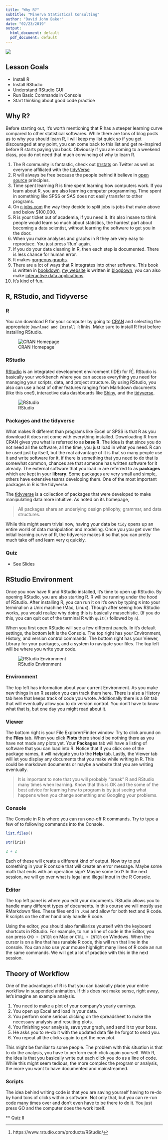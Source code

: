 ```yaml
---
title: "Why R?"
subtitle: "Minerva Statistical Consulting"
author: "David John Baker"
date: "02/23/2019"
output:
  html_document: default
  pdf_document: default
---
```


![](../img/minerva-logo.png)

## Lesson Goals

* Install R
* Install RStudio
* Understand RStudio GUI
* Run Basic Commands in Console
* Start thinking about good code practice

## Why R?

Before starting out, it's worth mentioning that R has a steeper learning curve compared to other statistical softwares. 
While there are tons of blog posts as to why you should learn R, I will keep my list quick so if you get discouraged at any point, you can come back to this list and get re-inspired before R starts paying you back.
Obviously if you are coming to a weekend class, you do not need that much convincing of why to learn R. 

1. The R community is fantastic, check out [#rstats](https://twitter.com/search?q=%23rstats&src=typd) on Twitter as well as everyone affiliated with the [tidyVerse](https://www.tidyverse.org/)
2. R will always be free because the people behind it believe in [open source](https://en.wikipedia.org/wiki/Open-source_software) principles.
3. Time spent learning R is time spent learning how computers work. If you learn about R, you are also learning computer programming. Time spent in something like SPSS or SAS does not easily transfer to other programs.
4. On [r-jobs.com](https://www.r-users.com/#open) the way they decide to split jobs is jobs that make above and below $100,000.
5. R is your ticket out of academia, if you need it. It's also insane to think people would learn so much about statistics, the hardest part about becoming a data scientist, without learning the software to get you in the door. 
6. When you make analyses and graphs in R they are very easy to reproduce. You just press 'Run' again.
7. If you do your data cleaning in R, then each step is documented. There is less chance for human error.
8. It makes [gorgeous graphs](http://r-statistics.co/Top50-Ggplot2-Visualizations-MasterList-R-Code.html).
9. There are a lot of ways that R integrates into other software. This book is written in [bookdown](https://bookdown.org/home/), [my website](http://davidjohnbaker.rbind.io/) is written in [blogdown](https://github.com/rstudio/blogdown), you can also make [interactive data applications](https://shiny.rstudio.com/).
10. It's kind of fun. 

## R, RStudio, and Tidyverse

### R

You can download R for your computer by going to [CRAN](https://cran.r-project.org/) and selecting the appropriate ```Download and Install R``` links.
Make sure to install R first before installing RStudio.

![CRAN Homepage](../img/cran1.png)

### RStudio 

[RStudio](https://www.rstudio.com/products/rstudio/download/) is an integrated development environment (IDE) for R^[https://www.rstudio.com/products/RStudio/].
RStudio is basically your workbench where you can access everything you need for managing your scripts, data, and project structure.
By using RStudio, you also can use a host of other features ranging from Markdown documents (like this one!), interactive data dashboards like [Shiny](https://www.rstudio.com/products/shiny/), and the [tidyverse](https://www.rstudio.com/products/rpackages/).

![RStudio](../img/rstudio1.png)

### Packages and the tidyverse

What makes R different than programs like Excel or SPSS is that R as you download it does not come with everything installed.
Downloading R from CRAN gives you what is referred to as **base R**.
The idea is that since you do not need all the software, all the time, you just load in what you need.
R can be used just by itself, but the real advantage of it is that so many people use it and write software for it, if there is something that you need to do that is somewhat common, chances are that someone has written software for it already.
The external software that you load in are referred to as **packages** which are kept in your **library**.
Some packages are very small and simple, others have extensive teams developing them.
One of the most important packages in R is the tidyverse.

The [tidyverse](https://www.tidyverse.org/) is a collection of packages that were developed to make manipulating data more intuitive.
As noted on its homepage, 

> All packages share an underlying design philophy, grammar, and data structures.

While this might seem trivial now, having your data be ```tidy``` opens up an entire world of data manipulation and modeling.
Once you you get over the initial learning curve of R, the tidyverse makes it so that you can pretty much take off and learn very q quickly.

### Quiz

* See Slides

## RStudio Environment

Once you now have R and RStudio installed, it's time to open up RStudio.
By opening RStudio, you are also starting R.
R will be running under the hood of RStudio.
After installing R, you can run it on it's own by typing ```R``` into your terminal on a Unix machine (Mac, Linux).
Though after seeing how RStudio works, you would realize why doing this is basically masochistic.
(If you do this, you can quit out of the terminal R with ```quit()``` followed by ```n```).

When you first open RStudio will see a few different panels.
In it's default settings, the bottom left is the Console.
The top right has your Environment, History, and version control commands.
The bottom right has your Viewer, Library for your packages, and a system to navigate your files.
The top left will be where you write your code. 

![RStudio Environment](../img/rstudio2.png)

### Environment

The top left has information about your current Environment.
As you make new things in an R session you can track them here.
There is also a History tab here that keeps track of code you wrote.
Additionally there is a Git tab that will eventually allow you to do version control.
You don't have to know what that is, but one day you might read about it.

### Viewer

The bottom right is your File Explorer/Finder window.
Try to click around on the **Files** tab.
When you click **Plots** there should be nothing there as you have not made any plots yet.
Your **Packages** tab will have a listing of software that you can load into R.
Notice that if you click one of the package names, it will navigate you to the **Help** tab.
Lastly, the Viewer tab will let you display any documents that you make while writing in R.
This could be markdown documents or maybe a website that you are writing eventually.

> It is important to note that you will probably "break" R and RStudio many times when learning. Know that this is OK and the some of the best advice for learning how to program is by just seeing what happens when you change something and Googling your problems.

### Console

The Console in R is where you can run one-off R commands.
Try to type a few of to following commands into the Console.

```R
list.files()

str(iris)

2 + 2
```

Each of these will create a different kind of output.
Now try to put something in your R console that will create an error message.
Maybe some math that ends with an operation sign?
Maybe some text?
In the next session, we will go over what is legal and illegal input in the R Console.

### Editor

The top left panel is where you edit your documents.
RStudio allows you to handle many different types of documents.
In this course we will mostly use RMarkdown files.
These files end in ```.Rmd``` and allow for both text and R code.
R scripts on the other hand only handle R code.

Using the editor, you should also familiarize yourself with the keyboard shortcuts in RStudio.
For example, to run a line of code in the Editor, you can press ```CMD + ENTER``` on Mac or ```CTRL + ENTER``` on Windows.
When the cursor is on a line that has runable R code, this will run that line in the console.
You can also use your mouse highlight many lines of R code an run the same commands.
We will get a lot of practice with this in the next session. 

## Theory of Workflow

One of the advantages of R is that you can basically place your entire workflow in suspended animation.
If this does not make sense, right away, let's imagine an example analysis.

1. You need to make a plot of your company's yearly earnings.
2. You open up Excel and load in your data.
3. You perform some serious clicking on the spreadsheet to make the necessary analysis and resulting plots.
4. You finishing your analysis, save your graph, and send it to your boss.
5. He asks you to re-do it with the updated data file he forgot to send you.
6. You repeat all the clicks again to get the new plot.

This might be familiar to some people.
The problem with this situation is that to do the analysis, you have to perform each click again yourself.
With R, the idea is that you basically write out each click you do as a line of code.
While this might seem tedious, the more complex the program or analysis, the more you want to have documented and mainstreamed.

### Scripts

The idea behind writing code is that you are saving yourself having to re-do by hand tons of clicks within a software.
Not only that, but you can re-run code many times over and don't even have to be there to do it.
You just press GO and the computer does the work itself.

** Quiz II 